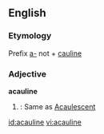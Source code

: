 ==English==
===Etymology===
Prefix [[a-]] not + [[cauline]]

===Adjective===
'''acauline'''
#{{botany}}: Same as [[Acaulescent]]

[[id:acauline]]
[[vi:acauline]]